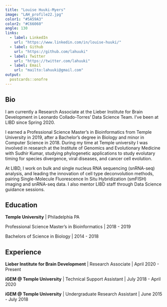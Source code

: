 ```yaml
---
title: "Louise Huuki-Myers"
image: "LAH_profile22.jpg"
color1: "#5A59A3"
color2: "#C66060"
angle: 130
links:
  - label: LinkedIn
    url: "https://www.linkedin.com/in/louise-huuki/"
  - label: Github
    url: "https://github.com/lahuuki"
  - label: Twitter
    url: "https://twitter.com/lahuuki"
  - label: Email
    url: "mailto:lahuuki@gmail.com"
output:
  postcards::onofre
---
```



## Bio

I am currently a Research Associate at the Lieber Institute for Brain Development in Leonardo Collado-Torres’ Data Science Team. I’ve been at LIBD since Spring 2020. 

I earned a Professional Science Master’s in Bioinformatics from Temple University in 2019, after a Bachelor's degree in Biology and minor in Computer Science in 2018. During my time at Temple university I was involved in research at the Institute of Genomics and Evolutionary Medicine with Sudhir Kumar, studying phylogenetic applications to study evolutary timing for species divergence, viral diseases, and cancer cell evolution.

At LIBD, I work on bulk and single nucleus RNA sequencing (snRNA-seq) analysis, and leading the innovation of cell type deconvolution methods, pairing Single-Molecule Fluorescence In Situ Hybridization (smFISH) imaging and snRNA-seq data. I also mentor LIBD staff through Data Science guidance sessions.


## Education

**Temple University** | Philadelphia PA

Professional Science Master's in Bioinformatics | 2018 - 2019

Bachelors of Science in Biology | 2014 - 2018

## Experience

**Lieber Institute for Brain Development** | Research Associate | April 2020 - Present

**iGEM @ Temple University** | Technical Support Assistant | July 2018 - April 2020

**iGEM @ Temple University** | Undergraduate Research Assistant | June 2015 - July 2018
